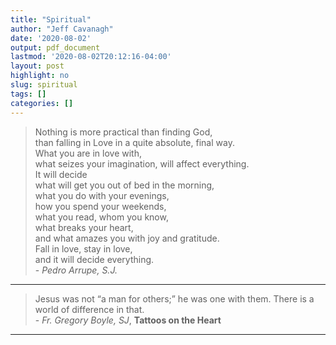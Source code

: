 ```yaml
---
title: "Spiritual"
author: "Jeff Cavanagh"
date: '2020-08-02'
output: pdf_document
lastmod: '2020-08-02T20:12:16-04:00'
layout: post
highlight: no
slug: spiritual
tags: []
categories: []
---
```


> Nothing is more practical than finding God,  
than falling in Love in a quite absolute, final way.  
What you are in love with,  
what seizes your imagination, will affect everything.  
It will decide  
what will get you out of bed in the morning,  
what you do with your evenings,  
how you spend your weekends,  
what you read, whom you know,  
what breaks your heart,  
and what amazes you with joy and gratitude.  
Fall in love, stay in love,  
and it will decide everything.  
- *Pedro Arrupe, S.J.*

***

> Jesus was not "a man for others;" he was one with them. There is a world of difference in that.  
- *Fr. Gregory Boyle, SJ*, **Tattoos on the Heart**

***

